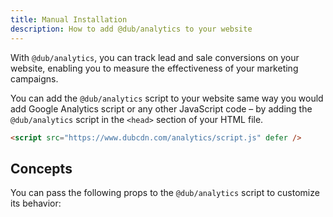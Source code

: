 ```yaml
---
title: Manual Installation
description: How to add @dub/analytics to your website
---
```



With `@dub/analytics`, you can track lead and sale conversions on your website, enabling you to measure the effectiveness of your marketing campaigns.

You can add the `@dub/analytics` script to your website same way you would add Google Analytics script or any other JavaScript code – by adding the `@dub/analytics` script in the `<head>` section of your HTML file.

```html
<script src="https://www.dubcdn.com/analytics/script.js" defer />
```

## Concepts

You can pass the following props to the `@dub/analytics` script to customize its behavior:

<DubAnalyticsParams />
